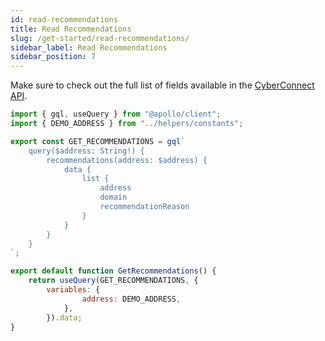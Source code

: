 ```yaml
---
id: read-recommendations
title: Read Recommendations
slug: /get-started/read-recommendations/
sidebar_label: Read Recommendations
sidebar_position: 7
---
```


Make sure to check out the full list of fields available in the [CyberConnect API](/cyberconnect-api/overview/).

```jsx title="/src/queries/GetRecommendations.js"
import { gql, useQuery } from "@apollo/client";
import { DEMO_ADDRESS } from "../helpers/constants";

export const GET_RECOMMENDATIONS = gql`
    query($address: String!) {
        recommendations(address: $address) {
            data {
                list {
                    address
                    domain
                    recommendationReason
                }
            }
        }
    }
`;

export default function GetRecommendations() {
    return useQuery(GET_RECOMMENDATIONS, {
        variables: {
                address: DEMO_ADDRESS,
            },
        }).data;
}
```
